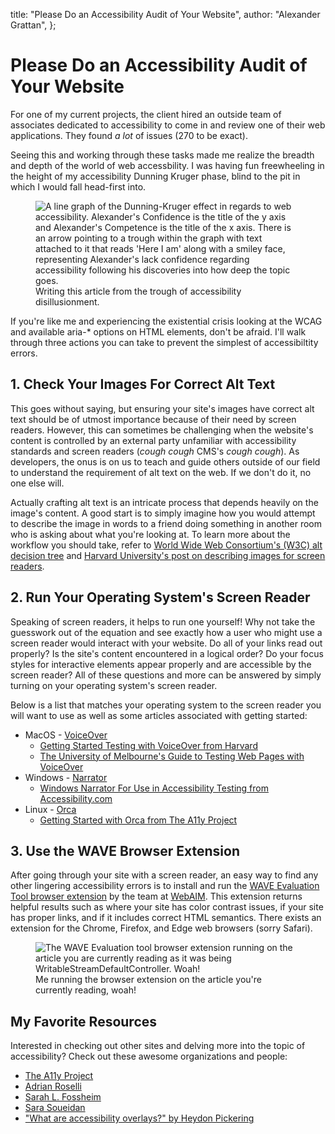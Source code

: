 
  title: "Please Do an Accessibility Audit of Your Website",
  author: "Alexander Grattan",
};

# Please Do an Accessibility Audit of Your Website

For one of my current projects, the client hired an outside team of associates dedicated to accessibility to come in and review one of their web applications. They found _a lot_ of issues (270 to be exact).

Seeing this and working through these tasks made me realize the breadth and depth of the world of web accessbility. I was having fun freewheeling in the height of my accessibility Dunning Kruger phase, blind to the pit in which I would fall head-first into.

<figure>
  <Image
    src={DunningKruger}
    alt="A line graph of the Dunning-Kruger effect in regards to web accessibility. Alexander's Confidence is the title of the y axis and Alexander's Competence is the title of the x axis. There is an arrow pointing to a trough within the graph with text attached to it that reads 'Here I am' along with a smiley face, representing Alexander's lack confidence regarding accessibility following his discoveries into how deep the topic goes."
  />
  <figcaption>
    Writing this article from the trough of accessibility disillusionment.
  </figcaption>
</figure>

If you're like me and experiencing the existential crisis looking at the WCAG and available aria-\* options on HTML elements, don't be afraid. I'll walk through three actions you can take to prevent the simplest of accessibiltity errors.

## 1. Check Your Images For Correct Alt Text

This goes without saying, but ensuring your site's images have correct alt text should be of utmost importance because of their need by screen readers. However, this can sometimes be challenging when the website's content is controlled by an external party unfamiliar with accessibility standards and screen readers (_cough cough_ CMS's _cough cough_). As developers, the onus is on us to teach and guide others outside of our field to understand the requirement of alt text on the web. If we don't do it, no one else will.

Actually crafting alt text is an intricate process that depends heavily on the image's content. A good start is to simply imagine how you would attempt to describe the image in words to a friend doing something in another room who is asking about what you're looking at. To learn more about the workflow you should take, refer to [World Wide Web Consortium's (W3C) alt decision tree](https://www.w3.org/WAI/tutorials/images/decision-tree/) and [Harvard University's post on describing images for screen readers](https://accessibility.huit.harvard.edu/describe-content-images).

## 2. Run Your Operating System's Screen Reader

Speaking of screen readers, it helps to run one yourself! Why not take the guesswork out of the equation and see exactly how a user who might use a screen reader would interact with your website. Do all of your links read out properly? Is the site's content encountered in a logical order? Do your focus styles for interactive elements appear properly and are accessible by the screen reader? All of these questions and more can be answered by simply turning on your operating system's screen reader.

Below is a list that matches your operating system to the screen reader you will want to use as well as some articles associated with getting started:

- MacOS - [VoiceOver](https://support.apple.com/guide/voiceover/welcome/mac)
  - [Getting Started Testing with VoiceOver from Harvard](https://accessibility.huit.harvard.edu/voiceover)
  - [The University of Melbourne's Guide to Testing Web Pages with VoiceOver](https://www.unimelb.edu.au/accessibility/tools/testing-web-pages-with-voiceover)
- Windows - [Narrator](https://support.microsoft.com/en-us/windows/complete-guide-to-narrator-e4397a0d-ef4f-b386-d8ae-c172f109bdb1)
  - [Windows Narrator For Use in Accessibility Testing from Accessibility.com](https://www.accessibility.com/blog/windows-narrator-for-use-in-accessibility-testing)
- Linux - [Orca](https://help.gnome.org/users/orca/stable)
  - [Getting Started with Orca from The A11y Project](https://www.a11yproject.com/posts/getting-started-with-orca)

## 3. Use the WAVE Browser Extension

After going through your site with a screen reader, an easy way to find any other lingering accessibility errors is to install and run the [WAVE Evaluation Tool browser extension](https://wave.webaim.org) by the team at [WebAIM](https://webaim.org). This extension returns helpful results such as where your site has color contrast issues, if your site has proper links, and if it includes correct HTML semantics. There exists an extension for the Chrome, Firefox, and Edge web browsers (sorry Safari).

<figure>
  <Image
    src={WAVEEvaluationTool}
    alt="The WAVE Evaluation tool browser extension running on the article you are currently reading as it was being WritableStreamDefaultController. Woah!"
  />
  <figcaption>
    Me running the browser extension on the article you're currently reading,
    woah!
  </figcaption>
</figure>

## My Favorite Resources

Interested in checking out other sites and delving more into the topic of accessibility? Check out these awesome organizations and people:

- [The A11y Project](https://www.a11yproject.com)
- [Adrian Roselli](https://adrianroselli.com)
- [Sarah L. Fossheim](https://fossheim.io)
- [Sara Soueidan](https://www.sarasoueidan.com)
- ["What are accessibility overlays?" by Heydon Pickering](https://youtu.be/uNM8FR3yzWg?si=onhOxBwdXnWrgJus)
